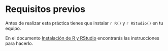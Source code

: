 # Requisitos previos  {#prerequisites}

Antes de realizar esta práctica tienes que instalar `r R()` y `r RStudio()` en tu equipo. 

En el documento [Instalación de R y RStudio](https://emazcunan.github.io/install-r-rstudio){target="_blank"} encontrarás las instrucciones para hacerlo.


